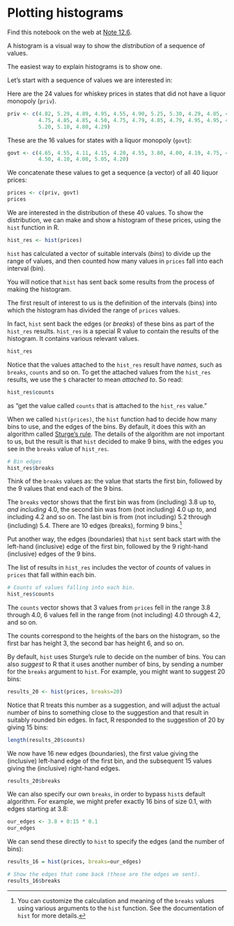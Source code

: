 # Plotting histograms


Find this notebook on the web at
<a class="quarto-xref" href="https://resampling-stats.github.io/edition-3-r/probability_theory_3.html#nte-on_histograms">Note <span>12.6</span></a>.

A histogram is a visual way to show the *distribution* of a sequence of
values.



The easiest way to explain histograms is to show one.

Let’s start with a sequence of values we are interested in:

Here are the 24 values for whiskey prices in states that did not have a
liquor monopoly (`priv`).

```r
priv <- c(4.82, 5.29, 4.89, 4.95, 4.55, 4.90, 5.25, 5.30, 4.29, 4.85, 4.54,
          4.75, 4.85, 4.85, 4.50, 4.75, 4.79, 4.85, 4.79, 4.95, 4.95, 4.75,
          5.20, 5.10, 4.80, 4.29)
```

These are the 16 values for states with a liquor monopoly (`govt`):

```r
govt <- c(4.65, 4.55, 4.11, 4.15, 4.20, 4.55, 3.80, 4.00, 4.19, 4.75, 4.74,
          4.50, 4.10, 4.00, 5.05, 4.20)
```

We concatenate these values to get a sequence (a vector) of all 40
liquor prices:

```r
prices <- c(priv, govt)
prices
```

We are interested in the distribution of these 40 values. To show the
distribution, we can make and show a histogram of these prices, using
the `hist` function in R.

```r
hist_res <- hist(prices)
```

`hist` has calculated a vector of suitable intervals (*bins*) to divide
up the range of values, and then counted how many values in `prices`
fall into each interval (bin).

You will notice that `hist` has sent back some results from the process
of making the histogram.

The first result of interest to us is the definition of the intervals
(bins) into which the histogram has divided the range of `prices`
values.



In fact, `hist` sent back the edges (or *breaks*) of these bins as part
of the `hist_res` results. `hist_res` is a special R value to contain
the results of the histogram. It contains various relevant values.

```r
hist_res
```

Notice that the values attached to the `hist_res` result have *names*,
such as `breaks`, `counts` and so on. To get the attached values from
the `hist_res` results, we use the `$` character to mean *attached to*.
So read:

```r
hist_res$counts
```

as “get the value called `counts` that is attached to the `hist_res`
value.”

When we called `hist(prices)`, the `hist` function had to decide how
many bins to use, and the edges of the bins. By default, it does this
with an algorithm called [Sturge’s
rule](https://en.wikipedia.org/wiki/Sturges%27s_rule). The details of
the algorithm are not important to us, but the result is that `hist`
decided to make 9 bins, with the edges you see in the `breaks` value of
`hist_res`.

```r
# Bin edges
hist_res$breaks
```

Think of the `breaks` values as: the value that starts the first bin,
followed by the 9 values that end each of the 9 bins.

The `breaks` vector shows that the first bin was from (including) 3.8 up
to, *and including* 4.0, the second bin was from (not including) 4.0 up
to, and including 4.2 and so on. The last bin is from (not including)
5.2 through (including) 5.4. There are 10 edges (breaks), forming 9
bins.[^1]

Put another way, the edges (boundaries) that `hist` sent back start with
the left-hand (inclusive) edge of the first bin, followed by the 9
right-hand (inclusive) edges of the 9 bins.

The list of results in `hist_res` includes the vector of *counts* of
values in `prices` that fall within each bin.

```r
# Counts of values falling into each bin.
hist_res$counts
```

The `counts` vector shows that 3 values from `prices` fell in the range
3.8 through 4.0, 6 values fell in the range from (not including) 4.0
through 4.2, and so on.

The counts correspond to the heights of the bars on the histogram, so
the first bar has height 3, the second bar has height 6, and so on.

By default, `hist` uses Sturge’s rule to decide on the number of bins.
You can also *suggest* to R that it uses another number of bins, by
sending a number for the `breaks` argument to `hist`. For example, you
might want to suggest 20 bins:

```r
results_20 <- hist(prices, breaks=20)
```

Notice that R treats this number as a suggestion, and will adjust the
actual number of bins to something close to the suggestion and that
result in suitably rounded bin edges. In fact, R responded to the
suggestion of 20 by giving 15 bins:

```r
length(results_20$counts)
```

We now have 16 new edges (boundaries), the first value giving the
(inclusive) left-hand edge of the first bin, and the subsequent 15
values giving the (inclusive) right-hand edges.

```r
results_20$breaks
```

We can also specify our own `breaks`, in order to bypass `hist`s default
algorithm. For example, we might prefer exactly 16 bins of size 0.1,
with edges starting at 3.8:

```r
our_edges <- 3.8 + 0:15 * 0.1
our_edges
```

We can send these directly to `hist` to specify the edges (and the
number of bins):

```r
results_16 = hist(prices, breaks=our_edges)
```

```r
# Show the edges that come back (these are the edges we sent).
results_16$breaks
```



[^1]: You can customize the calculation and meaning of the `breaks`
    values using various arguments to the `hist` function. See the
    documentation of `hist` for more details.
